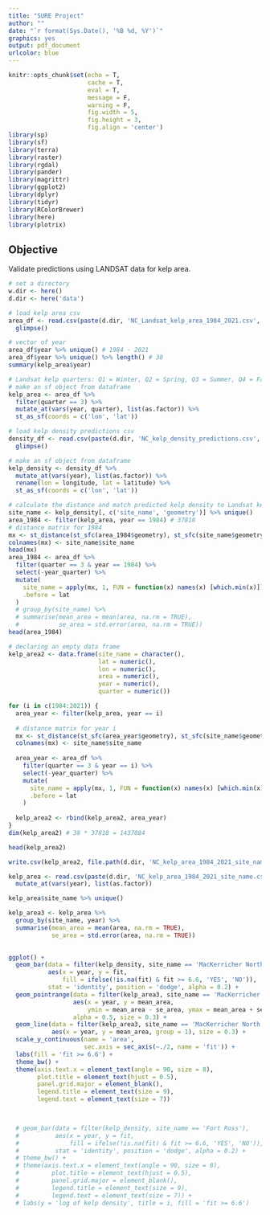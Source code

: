 ```yaml
---
title: "SURE Project"
author: ""
date: "`r format(Sys.Date(), '%B %d, %Y')`"
graphics: yes
output: pdf_document
urlcolor: blue
---
```


```r
knitr::opts_chunk$set(echo = T,
                      cache = T,
                      eval = T,
                      message = F,
                      warning = F,
                      fig.width = 5,
                      fig.height = 3,
                      fig.align = 'center')
library(sp)
library(sf)
library(terra)
library(raster)
library(rgdal)
library(pander)
library(magrittr)
library(ggplot2)
library(dplyr)
library(tidyr)
library(RColorBrewer)
library(here)
library(plotrix)
```

## Objective 

Validate predictions using LANDSAT data for kelp area.

```r
# set a directory
w.dir <- here()
d.dir <- here('data')

# load kelp area csv
area_df <- read.csv(paste(d.dir, 'NC_Landsat_kelp_area_1984_2021.csv', sep ='/')) %>%
  glimpse()

# vector of year
area_df$year %>% unique() # 1984 - 2021
area_df$year %>% unique() %>% length() # 38
summary(kelp_area$year)

# Landsat kelp quarters: Q1 = Winter, Q2 = Spring, Q3 = Summer, Q4 = Fall
# make an sf object from dataframe
kelp_area <- area_df %>%
  filter(quarter == 3) %>%
  mutate_at(vars(year, quarter), list(as.factor)) %>%
  st_as_sf(coords = c('lon', 'lat'))

# load kelp density predictions csv
density_df <- read.csv(paste(d.dir, 'NC_kelp_density_predictions.csv', sep ='/')) %>%
  glimpse()

# make an sf object from dataframe
kelp_density <- density_df %>%
  mutate_at(vars(year), list(as.factor)) %>%
  rename(lon = longitude, lat = latitude) %>%
  st_as_sf(coords = c('lon', 'lat'))

# calculate the distance and match predicted kelp density to Landsat kelp area
site_name <- kelp_density[, c('site_name', 'geometry')] %>% unique()
area_1984 <- filter(kelp_area, year == 1984) # 37818
# distance matrix for 1984
mx <- st_distance(st_sfc(area_1984$geometry), st_sfc(site_name$geometry))
colnames(mx) <- site_name$site_name
head(mx)
area_1984 <- area_df %>%
  filter(quarter == 3 & year == 1984) %>%
  select(-year_quarter) %>%
  mutate(
    site_name = apply(mx, 1, FUN = function(x) names(x) [which.min(x)]), 
    .before = lat
  ) 
  # group_by(site_name) %>%
  # summarise(mean_area = mean(area, na.rm = TRUE),
  #           se_area = std.error(area, na.rm = TRUE)) 
head(area_1984)
```

```r
# declaring an empty data frame
kelp_area2 <- data.frame(site_name = character(), 
                         lat = numeric(),
                         lon = numeric(), 
                         area = numeric(),
                         year = numeric(),
                         quarter = numeric())

for (i in c(1984:2021)) {
  area_year <- filter(kelp_area, year == i)
  
  # distance matrix for year i
  mx <- st_distance(st_sfc(area_year$geometry), st_sfc(site_name$geometry))
  colnames(mx) <- site_name$site_name
  
  area_year <- area_df %>%
    filter(quarter == 3 & year == i) %>%
    select(-year_quarter) %>%
    mutate(
      site_name = apply(mx, 1, FUN = function(x) names(x) [which.min(x)]), 
      .before = lat
    ) 
  
  kelp_area2 <- rbind(kelp_area2, area_year)
}
dim(kelp_area2) # 38 * 37818 = 1437084

head(kelp_area2)

write.csv(kelp_area2, file.path(d.dir, 'NC_kelp_area_1984_2021_site_name.csv'), row.names = FALSE)
```

```r
kelp_area <- read.csv(paste(d.dir, 'NC_kelp_area_1984_2021_site_name.csv', sep ='/')) %>%
  mutate_at(vars(year), list(as.factor))

kelp_area$site_name %>% unique()

kelp_area3 <- kelp_area %>%
  group_by(site_name, year) %>%
  summarise(mean_area = mean(area, na.rm = TRUE),
            se_area = std.error(area, na.rm = TRUE))
  

ggplot() +
  geom_bar(data = filter(kelp_density, site_name == 'MacKerricher North'),
           aes(x = year, y = fit,
               fill = ifelse(!is.na(fit) & fit >= 6.6, 'YES', 'NO')),
           stat = 'identity', position = 'dodge', alpha = 0.2) + 
  geom_pointrange(data = filter(kelp_area3, site_name == 'MacKerricher North'),
                  aes(x = year, y = mean_area, 
                      ymin = mean_area - se_area, ymax = mean_area + se_area),
                  alpha = 0.5, size = 0.3) +
  geom_line(data = filter(kelp_area3, site_name == 'MacKerricher North'),
            aes(x = year, y = mean_area, group = 1), size = 0.3) + 
  scale_y_continuous(name = 'area',
                     sec.axis = sec_axis(~./2, name = 'fit')) + 
  labs(fill = 'fit >= 6.6') + 
  theme_bw() + 
  theme(axis.text.x = element_text(angle = 90, size = 8),
        plot.title = element_text(hjust = 0.5),
        panel.grid.major = element_blank(),
        legend.title = element_text(size = 9),
        legend.text = element_text(size = 7))  
  


  # geom_bar(data = filter(kelp_density, site_name == 'Fort Ross'),
  #          aes(x = year, y = fit, 
  #              fill = ifelse(!is.na(fit) & fit >= 6.6, 'YES', 'NO')),
  #          stat = 'identity', position = 'dodge', alpha = 0.2) + 
  # theme_bw() + 
  # theme(axis.text.x = element_text(angle = 90, size = 8), 
  #         plot.title = element_text(hjust = 0.5),
  #         panel.grid.major = element_blank(),
  #         legend.title = element_text(size = 9),
  #         legend.text = element_text(size = 7)) + 
  # labs(y = 'log of kelp density', title = i, fill = 'fit >= 6.6')
```
